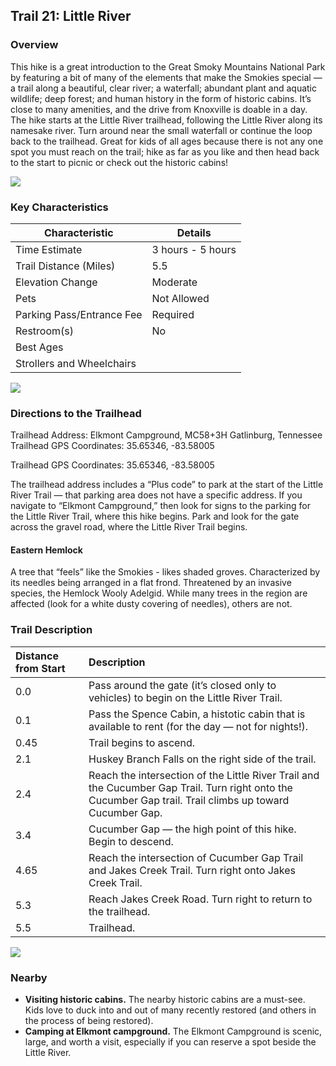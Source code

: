 ## Trail 21: Little River

### Overview

This hike is a great introduction to the Great Smoky Mountains National Park by featuring a bit of many of the elements that make the Smokies special --- a trail along a beautiful, clear river; a waterfall; abundant plant and aquatic wildlife; deep forest; and human history in the form of historic cabins. It's close to many amenities, and the drive from Knoxville is doable in a day. The hike starts at the Little River trailhead, following the Little River along its namesake river. Turn around near the small waterfall or continue the loop back to the trailhead. Great for kids of all ages because there is not any one spot you must reach on the trail; hike as far as you like and then head back to the start to picnic or check out the historic cabins!

![](img/trail-21-figure-01.jpg)

### Key Characteristics

| **Characteristic**        | **Details**       |
|---------------------------|-------------------|
| Time Estimate             | 3 hours - 5 hours |
| Trail Distance (Miles)    | 5.5               |
| Elevation Change          | Moderate          |
| Pets                      | Not Allowed       |
| Parking Pass/Entrance Fee | Required          |
| Restroom(s)               | No                |
| Best Ages                 |                   |
| Strollers and Wheelchairs |                   |

![](maps/trail-21-map.jpeg)

### Directions to the Trailhead

Trailhead Address: Elkmont Campground, MC58+3H Gatlinburg, Tennessee Trailhead GPS Coordinates: 35.65346, -83.58005

Trailhead GPS Coordinates: 35.65346, -83.58005

The trailhead address includes a "Plus code" to park at the start of the Little River Trail --- that parking area does not have a specific address. If you navigate to "Elkmont Campground," then look for signs to the parking for the Little River Trail, where this hike begins. Park and look for the gate across the gravel road, where the Little River Trail begins.

::: {.callout-note appearance="simple" icon="true"}
#### Eastern Hemlock  
A tree that “feels” like the Smokies - likes shaded groves. Characterized by its needles being arranged in a flat frond. Threatened by an invasive species, the Hemlock Wooly Adelgid. While many trees in the region are affected (look for a white dusty covering of needles), others are not.  
:::

### Trail Description

| Distance from Start | Description                                                                                                                                               |
|:----------------|:------------------------------------------------------|
| 0.0                 | Pass around the gate (it's closed only to vehicles) to begin on the Little River Trail.                                                                   |
| 0.1                 | Pass the Spence Cabin, a histotic cabin that is available to rent (for the day --- not for nights!).                                                      |
| 0.45                | Trail begins to ascend.                                                                                                                                   |
| 2.1                 | Huskey Branch Falls on the right side of the trail.                                                                                                       |
| 2.4                 | Reach the intersection of the Little River Trail and the Cucumber Gap Trail. Turn right onto the Cucumber Gap trail. Trail climbs up toward Cucumber Gap. |
| 3.4                 | Cucumber Gap --- the high point of this hike. Begin to descend.                                                                                           |
| 4.65                | Reach the intersection of Cucumber Gap Trail and Jakes Creek Trail. Turn right onto Jakes Creek Trail.                                                    |
| 5.3                 | Reach Jakes Creek Road. Turn right to return to the trailhead.                                                                                            |
| 5.5                 | Trailhead.                                                                                                                                                |

![](img/butterflies.jpg)

### Nearby

-   **Visiting historic cabins.** The nearby historic cabins are a must-see. Kids love to duck into and out of many recently restored (and others in the process of being restored).
-   **Camping at Elkmont campground.** The Elkmont Campground is scenic, large, and worth a visit, especially if you can reserve a spot beside the Little River.
